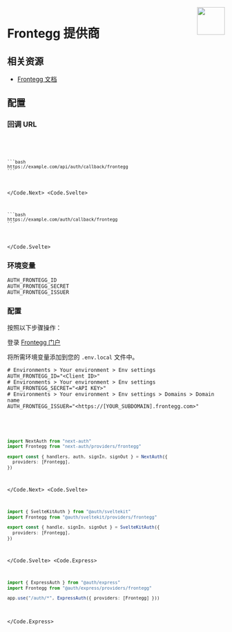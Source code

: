 
<img align="right" src="/img/providers/frontegg.svg" width="64" height="64" />

# Frontegg 提供商

## 相关资源

- [Frontegg 文档](https://docs.frontegg.com/docs/how-to-use-our-docs)

## 配置

### 回调 URL

<Code>
  <Code.Next>

    ```bash
    https://example.com/api/auth/callback/frontegg
    ```

  </Code.Next>
  <Code.Svelte>

    ```bash
    https://example.com/auth/callback/frontegg
    ```

  </Code.Svelte>
</Code>

### 环境变量

```
AUTH_FRONTEGG_ID
AUTH_FRONTEGG_SECRET
AUTH_FRONTEGG_ISSUER
```

### 配置

按照以下步骤操作：

登录 [Frontegg 门户](https://portal.frontegg.com)

将所需环境变量添加到您的 `.env.local` 文件中。

```
# Environments > Your environment > Env settings
AUTH_FRONTEGG_ID="<Client ID>"
# Environments > Your environment > Env settings
AUTH_FRONTEGG_SECRET="<API KEY>"
# Environments > Your environment > Env settings > Domains > Domain name
AUTH_FRONTEGG_ISSUER="<https://[YOUR_SUBDOMAIN].frontegg.com>"
```

<Code>
  <Code.Next>

```ts filename="/auth.ts"
import NextAuth from "next-auth"
import Frontegg from "next-auth/providers/frontegg"

export const { handlers, auth, signIn, signOut } = NextAuth({
  providers: [Frontegg],
})
```

  </Code.Next>
  <Code.Svelte>

```ts filename="/src/auth.ts"
import { SvelteKitAuth } from "@auth/sveltekit"
import Frontegg from "@auth/sveltekit/providers/frontegg"

export const { handle, signIn, signOut } = SvelteKitAuth({
  providers: [Frontegg],
})
```

  </Code.Svelte>
  <Code.Express>

```ts filename="/src/app.ts"
import { ExpressAuth } from "@auth/express"
import Frontegg from "@auth/express/providers/frontegg"

app.use("/auth/*", ExpressAuth({ providers: [Frontegg] }))
```

  </Code.Express>
</Code>
